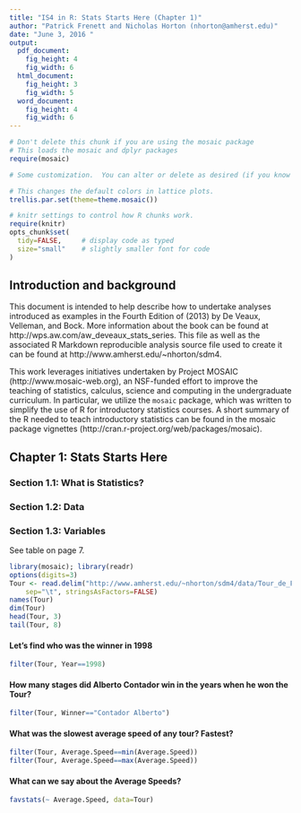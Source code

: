 ```yaml
---
title: "IS4 in R: Stats Starts Here (Chapter 1)"
author: "Patrick Frenett and Nicholas Horton (nhorton@amherst.edu)"
date: "June 3, 2016 "
output: 
  pdf_document:
    fig_height: 4
    fig_width: 6
  html_document:
    fig_height: 3
    fig_width: 5
  word_document:
    fig_height: 4
    fig_width: 6
---
```



```r
# Don't delete this chunk if you are using the mosaic package
# This loads the mosaic and dplyr packages
require(mosaic)
```

```r
# Some customization.  You can alter or delete as desired (if you know what you are doing).

# This changes the default colors in lattice plots.
trellis.par.set(theme=theme.mosaic())  

# knitr settings to control how R chunks work.
require(knitr)
opts_chunk$set(
  tidy=FALSE,     # display code as typed
  size="small"    # slightly smaller font for code
)
```

## Introduction and background 

This document is intended to help describe how to undertake analyses introduced 
as examples in the Fourth Edition of \emph{Intro Stats} (2013) by De Veaux, Velleman, and Bock.
More information about the book can be found at http://wps.aw.com/aw_deveaux_stats_series.  This
file as well as the associated R Markdown reproducible analysis source file used to create it can be found at http://www.amherst.edu/~nhorton/sdm4.

This work leverages initiatives undertaken by Project MOSAIC (http://www.mosaic-web.org), an NSF-funded effort to improve the teaching of statistics, calculus, science and computing in the undergraduate curriculum. In particular, we utilize the `mosaic` package, which was written to simplify the use of R for introductory statistics courses. A short summary of the R needed to teach introductory statistics can be found in the mosaic package vignettes (http://cran.r-project.org/web/packages/mosaic).

## Chapter 1: Stats Starts Here

### Section 1.1: What is Statistics?
### Section 1.2: Data
### Section 1.3: Variables

See table on page 7.

```r
library(mosaic); library(readr)
options(digits=3)
Tour <- read.delim("http://www.amherst.edu/~nhorton/sdm4/data/Tour_de_France_2014.txt", 
    sep="\t", stringsAsFactors=FALSE)
names(Tour)
dim(Tour)
head(Tour, 3)
tail(Tour, 8)
```

#### Let's find who was the winner in 1998

```r
filter(Tour, Year==1998)
```

#### How many stages did Alberto Contador win in the years when he won the Tour?

```r
filter(Tour, Winner=="Contador Alberto")
```

#### What was the slowest average speed of any tour?  Fastest?
```r
filter(Tour, Average.Speed==min(Average.Speed))
filter(Tour, Average.Speed==max(Average.Speed))
```

#### What can we say about the Average Speeds?

```r
favstats(~ Average.Speed, data=Tour)
```
